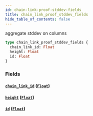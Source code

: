 ```yaml
---
id: chain-link-proof-stddev-fields
title: chain_link_proof_stddev_fields
hide_table_of_contents: false
---
```


aggregate stddev on columns

```graphql
type chain_link_proof_stddev_fields {
  chain_link_id: Float
  height: Float
  id: Float
}
```

### Fields

#### [`chain_link_id`](#) ([`Float`](/07-graphql/scalars/float))

#### [`height`](#) ([`Float`](/07-graphql/scalars/float))

#### [`id`](#) ([`Float`](/07-graphql/scalars/float))

